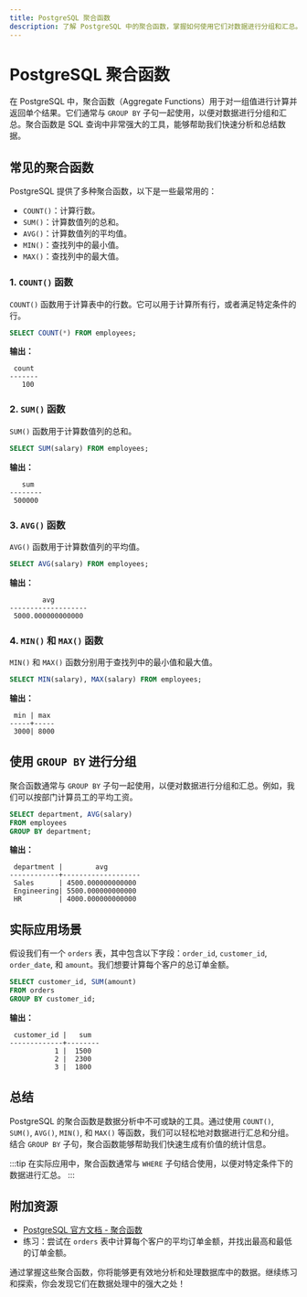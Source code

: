 ```yaml
---
title: PostgreSQL 聚合函数
description: 了解 PostgreSQL 中的聚合函数，掌握如何使用它们对数据进行分组和汇总。本文适合初学者，包含详细的解释、代码示例和实际应用场景。
---
```


# PostgreSQL 聚合函数

在 PostgreSQL 中，聚合函数（Aggregate Functions）用于对一组值进行计算并返回单个结果。它们通常与 `GROUP BY` 子句一起使用，以便对数据进行分组和汇总。聚合函数是 SQL 查询中非常强大的工具，能够帮助我们快速分析和总结数据。

## 常见的聚合函数

PostgreSQL 提供了多种聚合函数，以下是一些最常用的：

- `COUNT()`：计算行数。
- `SUM()`：计算数值列的总和。
- `AVG()`：计算数值列的平均值。
- `MIN()`：查找列中的最小值。
- `MAX()`：查找列中的最大值。

### 1. `COUNT()` 函数

`COUNT()` 函数用于计算表中的行数。它可以用于计算所有行，或者满足特定条件的行。

```sql
SELECT COUNT(*) FROM employees;
```

**输出：**
```
 count
-------
   100
```

### 2. `SUM()` 函数

`SUM()` 函数用于计算数值列的总和。

```sql
SELECT SUM(salary) FROM employees;
```

**输出：**
```
   sum
--------
 500000
```

### 3. `AVG()` 函数

`AVG()` 函数用于计算数值列的平均值。

```sql
SELECT AVG(salary) FROM employees;
```

**输出：**
```
        avg
-------------------
 5000.000000000000
```

### 4. `MIN()` 和 `MAX()` 函数

`MIN()` 和 `MAX()` 函数分别用于查找列中的最小值和最大值。

```sql
SELECT MIN(salary), MAX(salary) FROM employees;
```

**输出：**
```
 min | max
-----+-----
 3000| 8000
```

## 使用 `GROUP BY` 进行分组

聚合函数通常与 `GROUP BY` 子句一起使用，以便对数据进行分组和汇总。例如，我们可以按部门计算员工的平均工资。

```sql
SELECT department, AVG(salary) 
FROM employees 
GROUP BY department;
```

**输出：**
```
 department |        avg
------------+-------------------
 Sales      | 4500.000000000000
 Engineering| 5500.000000000000
 HR         | 4000.000000000000
```

## 实际应用场景

假设我们有一个 `orders` 表，其中包含以下字段：`order_id`, `customer_id`, `order_date`, 和 `amount`。我们想要计算每个客户的总订单金额。

```sql
SELECT customer_id, SUM(amount) 
FROM orders 
GROUP BY customer_id;
```

**输出：**
```
 customer_id |   sum
-------------+--------
           1 |  1500
           2 |  2300
           3 |  1800
```

## 总结

PostgreSQL 的聚合函数是数据分析中不可或缺的工具。通过使用 `COUNT()`, `SUM()`, `AVG()`, `MIN()`, 和 `MAX()` 等函数，我们可以轻松地对数据进行汇总和分组。结合 `GROUP BY` 子句，聚合函数能够帮助我们快速生成有价值的统计信息。

:::tip
在实际应用中，聚合函数通常与 `WHERE` 子句结合使用，以便对特定条件下的数据进行汇总。
:::

## 附加资源

- [PostgreSQL 官方文档 - 聚合函数](https://www.postgresql.org/docs/current/functions-aggregate.html)
- 练习：尝试在 `orders` 表中计算每个客户的平均订单金额，并找出最高和最低的订单金额。

通过掌握这些聚合函数，你将能够更有效地分析和处理数据库中的数据。继续练习和探索，你会发现它们在数据处理中的强大之处！